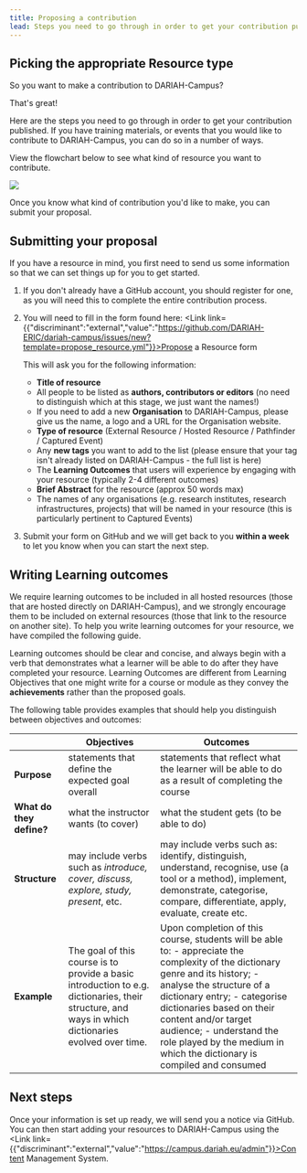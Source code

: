 ```yaml
---
title: Proposing a contribution
lead: Steps you need to go through in order to get your contribution published.
---
```

## Picking the appropriate Resource type

So you want to make a contribution to DARIAH-Campus?

That's great!

Here are the steps you need to go through in order to get your contribution published. If you have training materials, or events that you would like to contribute to DARIAH-Campus, you can do so in a number of ways.

View the flowchart below to see what kind of resource you want to contribute.

![](/assets/content/assets/en/documentation/proposing-a-contribution/dc-which-dariah-campus-resource.png)

Once you know what kind of contribution you'd like to make, you can submit your proposal.

## Submitting your proposal

If you have a resource in mind, you first need to send us some information so that we can set things up for you to get started.

1. If you don't already have a GitHub account, you should register for one, as you will need this to complete the entire contribution process.
2. You will need to fill in the form found here: <Link link={{"discriminant":"external","value":"https://github.com/DARIAH-ERIC/dariah-campus/issues/new?template=propose_resource.yml"}}>Propose a Resource</Link> form

   This will ask you for the following information:

   * **Title of resource**
   * All people to be listed as **authors, contributors or editors** (no need to distinguish which at this stage, we just want the names!)
   * If you need to add a new **Organisation** to DARIAH-Campus, please give us the name, a logo and a URL for the Organisation website.
   * **Type of resource** (External Resource / Hosted Resource / Pathfinder / Captured Event)
   * Any **new tags** you want to add to the list (please ensure that your tag isn't already listed on DARIAH-Campus - the full list is here)
   * The **Learning Outcomes** that users will experience by engaging with your resource (typically 2-4 different outcomes)
   * **Brief Abstract** for the resource (approx 50 words max)
   * The names of any organisations (e.g. research institutes, research infrastructures, projects) that will be named in your resource (this is particularly pertinent to Captured Events)
3. Submit your form on GitHub and we will get back to you **within a week** to let you know when you can start the next step.

## Writing Learning outcomes

We require learning outcomes to be included in all hosted resources (those that are hosted directly on DARIAH-Campus), and we strongly encourage them to be included on external resources (those that link to the resource on another site). To help you write learning outcomes for your resource, we have compiled the following guide.

Learning outcomes should be clear and concise, and always begin with a verb that demonstrates what a learner will be able to do after they have completed your resource. Learning Outcomes are different from Learning Objectives that one might write for a course or module as they convey the **achievements** rather than the proposed goals.

The following table provides examples that should help you distinguish between objectives and outcomes:

|                          | **Objectives**                                                                                                                                      | **Outcomes**                                                                                                                                                                                                                                                                                                                                       |
| ------------------------ | --------------------------------------------------------------------------------------------------------------------------------------------------- | -------------------------------------------------------------------------------------------------------------------------------------------------------------------------------------------------------------------------------------------------------------------------------------------------------------------------------------------------- |
| **Purpose**              | statements that define the expected goal overall                                                                                                    | statements that reflect what the learner will be able to do as a result of completing the course                                                                                                                                                                                                                                                   |
| **What do they define?** | what the instructor wants (to cover)                                                                                                                | what the student gets (to be able to do)                                                                                                                                                                                                                                                                                                           |
| **Structure**            | may include verbs such as *introduce, cover, discuss, explore, study, present*, etc.                                                                | may include verbs such as: identify, distinguish, understand, recognise, use (a tool or a method), implement, demonstrate, categorise, compare, differentiate, apply, evaluate, create etc.                                                                                                                                                        |
| **Example**              | The goal of this course is to provide a basic introduction to e.g. dictionaries, their structure, and ways in which dictionaries evolved over time. | Upon completion of this course, students will be able to: - appreciate the complexity of the dictionary genre and its history; - analyse the structure of a dictionary entry; - categorise dictionaries based on their content and/or target audience; - understand the role played by the medium in which the dictionary is compiled and consumed |

## Next steps

Once your information is set up ready, we will send you a notice via GitHub. You can then start adding your resources to DARIAH-Campus using the <Link link={{"discriminant":"external","value":"https://campus.dariah.eu/admin"}}>Content Management System</Link>.
